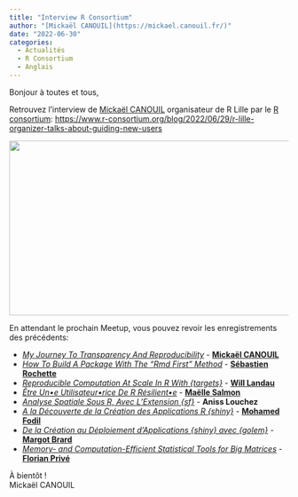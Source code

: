 ```yaml
---
title: "Interview R Consortium"
author: "[Mickaël CANOUIL](https://mickael.canouil.fr/)"
date: "2022-06-30"
categories:
  - Actualités
  - R Consortium
  - Anglais
---
```


Bonjour à toutes et tous,

Retrouvez l'interview de [Mickaël CANOUIL](https://mickael.canouil.fr/)
organisateur de R Lille par le [R consortium](https://www.r-consortium.org/): 
<https://www.r-consortium.org/blog/2022/06/29/r-lille-organizer-talks-about-guiding-new-users>

[![](2022-06-30.jpg){width="560" height="315" fig-alt="Affiche de l'interview de Mickaël Canouil par le R Consortium sur le groupe des utilisateurs de R: R Lille"}](https://www.r-consortium.org/blog/2022/06/29/r-lille-organizer-talks-about-guiding-new-users)

En attendant le prochain Meetup, vous pouvez revoir les enregistrements des précédents:

- [_My Journey To Transparency And Reproducibility_](https://www.youtube.com/watch?v=1CE8crjkwYY) - **[Mickaël CANOUIL](https://mickael.canouil.fr)**
- [_How To Build A Package With The "Rmd First" Method_](https://www.youtube.com/watch?v=febuOcS70t4) - **[Sébastien Rochette](https://statnmap.com/)**
- [_Reproducible Computation At Scale In R With {targets}_](https://www.youtube.com/watch?v=FODSavXGjYg) - **[Will Landau](https://wlandau.github.io/)**
- [_Être Un•e Utilisateur•rice De R Résilient•e_](https://www.youtube.com/watch?v=Jt0-x_w1Rzw) - **[Maëlle Salmon](https://masalmon.eu/)**
- [_Analyse Spatiale Sous R, Avec L'Extension {sf}_](https://www.youtube.com/watch?v=NSbnWCjTfGk) - **Aniss Louchez**
- [_A la Découverte de la Création des Applications R {shiny}_](https://www.youtube.com/watch?v=_tIzFNyYU-g) - **[Mohamed Fodil](https://ihaddadenfodil.com/)**
- [_De la Création au Déploiement d'Applications {shiny} avec {golem}_](https://www.youtube.com/watch?v=nfP-mGIsqVs) - **[Margot Brard](https://github.com/MargotBr)**
- [_Memory- and Computation-Efficient Statistical Tools for Big Matrices_](https://www.youtube.com/watch?v=UXKYqpAo6cs) - **[Florian Privé](https://privefl.github.io/)**

À bientôt&nbsp;!  
Mickaël CANOUIL
